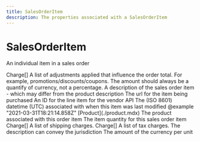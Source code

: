 ```yaml
---
title: SalesOrderItem
description: The properties associated with a SalesOrderItem
---
```


SalesOrderItem
===============================================
An individual item in a sales order

<Reference>
  <Field name="adjustments" nullable={true}>
    <Type>
      Charge[]
    </Type>
    <Description>
      A list of adjustments applied that influence the order total. For example, promotions/discounts/coupons. The amount should always be a quantify of currency, not a percentage.
    </Description>
  </Field>
  <Field name="description" type="string" nullable={false}>
    <Description>
      A description of the sales order item - which may differ from the product description
    </Description>
  </Field>
  <Field name="item_url" type="string" nullable={true}>
    <Description>
      The url for the item being purchased
    </Description>
  </Field>
  <Field name="line_item_id" type="string" nullable={true}>
    <Description>
      An ID for the line item for the vendor API
    </Description>
  </Field>
  <Field name="modified_date_time" type="string" nullable={true}>
    <Description>
      The (ISO 8601) datetime (UTC) associated with when this item was last modified @example "2021-03-31T18:21:14.858Z"
    </Description>
  </Field>
  <Field name="product" nullable={true}>
    <Type>
      [Product](./product.mdx)
    </Type>
    <Description>
      The product associated with this order item
    </Description>
  </Field>
  <Field name="quantity" type="number" nullable={false}>
    <Description>
      The item quantity for this sales order item
    </Description>
  </Field>
  <Field name="shipping_charges" nullable={true}>
    <Type>
      Charge[]
    </Type>
    <Description>
      A list of shipping charges.
    </Description>
  </Field>
  <Field name="taxes" nullable={true}>
    <Type>
      Charge[]
    </Type>
    <Description>
      A list of tax charges. The description can convey the jurisdiction
    </Description>
  </Field>
  <Field name="unit_price" type="number" nullable={true}>
    <Description>
      The amount of the currency per unit
    </Description>
  </Field>
</Reference>